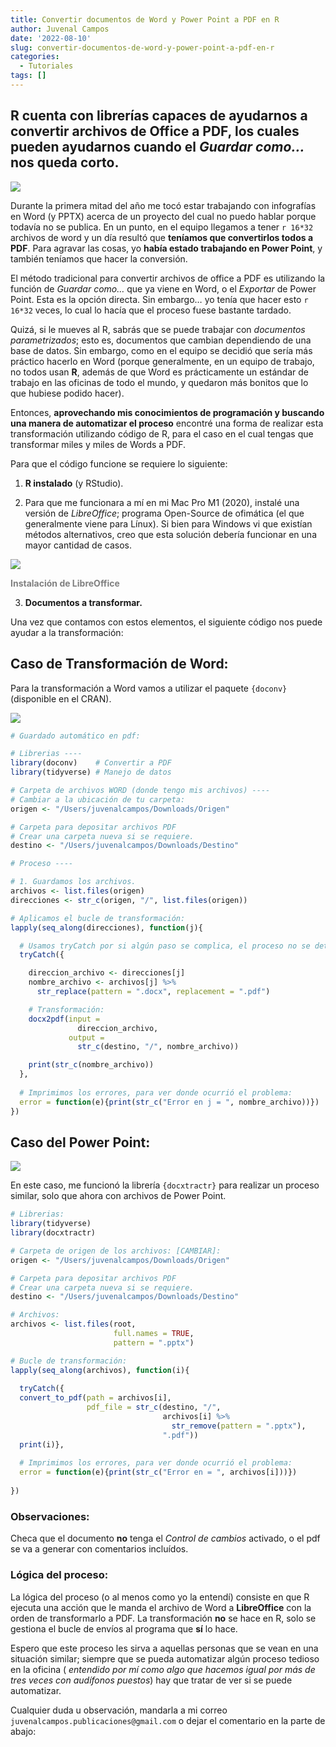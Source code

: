 ```yaml
---
title: Convertir documentos de Word y Power Point a PDF en R
author: Juvenal Campos
date: '2022-08-10'
slug: convertir-documentos-de-word-y-power-point-a-pdf-en-r
categories:
  - Tutoriales
tags: []
---
```


## R cuenta con librerías capaces de ayudarnos a convertir archivos de Office a PDF, los cuales pueden ayudarnos cuando el _Guardar como..._ nos queda corto. 

![](images/Captura de Pantalla 2022-08-25 a la(s) 16.16.49.png)

Durante la primera mitad del año me tocó estar trabajando con infografías en Word (y PPTX) acerca de un proyecto del cual no puedo hablar porque todavía no se publica. En un punto, en el equipo llegamos a tener `r 16*32` archivos de word y un día resultó que **teníamos que convertirlos todos a PDF**. Para agravar las cosas, yo **había estado trabajando en Power Point**, y también teníamos que hacer la conversión. 

El método tradicional para convertir archivos de office a PDF es utilizando la función de _Guardar como..._ que ya viene en Word, o el _Exportar_ de Power Point. Esta es la opción directa. Sin embargo... yo tenía que hacer esto `r 16*32` veces, lo cual lo hacía que el proceso fuese bastante tardado. 

Quizá, si le mueves al R, sabrás que se puede trabajar con _documentos parametrizados_; esto es, documentos que cambian dependiendo de una base de datos. Sin embargo, como en el equipo se decidió que sería más práctico hacerlo en Word (porque generalmente, en un equipo de trabajo, no todos usan **R**, además de que Word es prácticamente un estándar de trabajo en las oficinas de todo el mundo, y quedaron más bonitos que lo que hubiese podido hacer). 

Entonces, **aprovechando mis conocimientos de programación y buscando una manera de automatizar el proceso** encontré una forma de realizar esta transformación utilizando código de R, para el caso en el cual tengas que transformar miles y miles de Words a PDF. 

Para que el código funcione se requiere lo siguiente: 

1. **R instalado** (y RStudio).

2. Para que me funcionara a mí en mi Mac Pro M1 (2020), instalé una versión de _LibreOffice_; programa Open-Source de ofimática (el que generalmente viene para Línux). Si bien para Windows vi que existían métodos alternativos, creo que esta solución debería funcionar en una mayor cantidad de casos. 

![](images/Captura de Pantalla 2022-08-25 a la(s) 14.38.56.png)

<b style = 'color:gray;text-align:center;'>Instalación de LibreOffice</b>

3. **Documentos a transformar.** 

Una vez que contamos con estos elementos, el siguiente código nos puede ayudar a la transformación: 

## Caso de Transformación de Word: 

Para la transformación a Word vamos a utilizar el paquete `{doconv}` (disponible en el CRAN). 

![](images/Captura de Pantalla 2022-08-25 a la(s) 16.18.56.png)

```r
# Guardado automático en pdf:

# Librerias ----
library(doconv)    # Convertir a PDF
library(tidyverse) # Manejo de datos

# Carpeta de archivos WORD (donde tengo mis archivos) ----
# Cambiar a la ubicación de tu carpeta: 
origen <- "/Users/juvenalcampos/Downloads/Origen"

# Carpeta para depositar archivos PDF
# Crear una carpeta nueva si se requiere.
destino <- "/Users/juvenalcampos/Downloads/Destino"

# Proceso ----

# 1. Guardamos los archivos. 
archivos <- list.files(origen) 
direcciones <- str_c(origen, "/", list.files(origen))

# Aplicamos el bucle de transformación: 
lapply(seq_along(direcciones), function(j){

  # Usamos tryCatch por si algún paso se complica, el proceso no se detenga: 
  tryCatch({

    direccion_archivo <- direcciones[j]
    nombre_archivo <- archivos[j] %>%
      str_replace(pattern = ".docx", replacement = ".pdf")

    # Transformación: 
    docx2pdf(input =
               direccion_archivo,
             output =
               str_c(destino, "/", nombre_archivo))

    print(str_c(nombre_archivo))
  },
  
  # Imprimimos los errores, para ver donde ocurrió el problema: 
  error = function(e){print(str_c("Error en j = ", nombre_archivo))})
})
```

## Caso del Power Point: 

![](images/Captura de Pantalla 2022-08-25 a la(s) 16.18.44.png)

En este caso, me funcionó la librería `{docxtractr}` para realizar un proceso similar, solo que ahora con archivos de Power Point. 

```r

# Librerias:
library(tidyverse)
library(docxtractr)

# Carpeta de origen de los archivos: [CAMBIAR]: 
origen <- "/Users/juvenalcampos/Downloads/Origen"

# Carpeta para depositar archivos PDF
# Crear una carpeta nueva si se requiere.
destino <- "/Users/juvenalcampos/Downloads/Destino"

# Archivos: 
archivos <- list.files(root, 
                       full.names = TRUE, 
                       pattern = ".pptx")

# Bucle de transformación: 
lapply(seq_along(archivos), function(i){
  
  tryCatch({
  convert_to_pdf(path = archivos[i],
                 pdf_file = str_c(destino, "/", 
                                  archivos[i] %>%
                                    str_remove(pattern = ".pptx"),
                                  ".pdf"))
  print(i)},
  
  # Imprimimos los errores, para ver donde ocurrió el problema: 
  error = function(e){print(str_c("Error en = ", archivos[i]))})
  
})

```

### Observaciones: 

Checa que el documento **no** tenga el _Control de cambios_ activado, o el pdf se va a generar con comentarios incluídos. 

### Lógica del proceso: 

La lógica del proceso (o al menos como yo la entendí) consiste en que R ejecuta una acción que le manda el archivo de Word a **LibreOffice** con la orden de transformarlo a PDF. La transformación **no** se hace en R, solo se gestiona el bucle de envíos al programa que **sí** lo hace. 

Espero que este proceso les sirva a aquellas personas que se vean en una situación similar; siempre que se pueda automatizar algún proceso tedioso en la oficina ( _entendido por mí como algo que hacemos igual por más de tres veces con audífonos puestos_) hay que tratar de ver si se puede automatizar. 

Cualquier duda u observación, mandarla a mi correo `juvenalcampos.publicaciones@gmail.com` o dejar el comentario en la parte de abajo:

